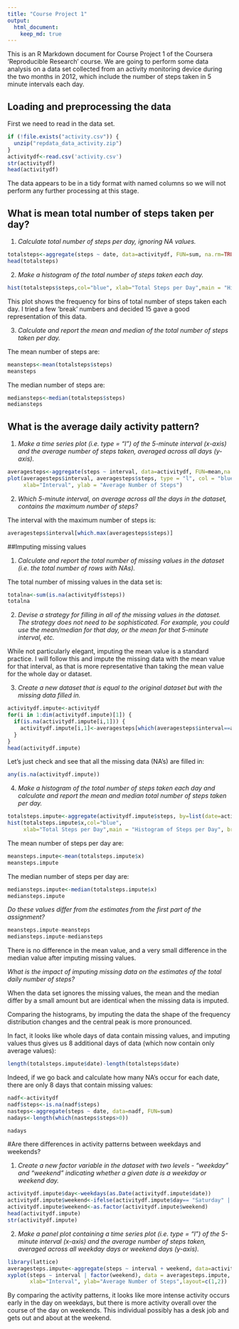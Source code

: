 ```yaml
---
title: "Course Project 1"
output:
  html_document:
    keep_md: true
---
```


This is an R Markdown document for Course Project 1 of the Coursera 'Reproducible Research' course.  We are going to perform some data analysis on a data set collected from an activity monitoring device during the two months in 2012, which include the number of steps taken in 5 minute intervals each day.

## Loading and preprocessing the data

First we need to read in the data set.

```r
if (!file.exists("activity.csv")) {
  unzip("repdata_data_activity.zip")
}
activitydf<-read.csv('activity.csv')
str(activitydf)
head(activitydf)
```

The data appears to be in a tidy format with named columns so we will not perform any further processing at this stage.

## What is mean total number of steps taken per day?

1. *Calculate total number of steps per day, ignoring NA values.*

```r
totalsteps<-aggregate(steps ~ date, data=activitydf, FUN=sum, na.rm=TRUE)
head(totalsteps)
```

2. *Make a histogram of the total number of steps taken each day.*

```r
hist(totalsteps$steps,col="blue", xlab="Total Steps per Day",main = "Histogram of Steps per Day", breaks=15)
```

This plot shows the frequency for bins of total number of steps taken each day.  I tried a few 'break' numbers and decided 15 gave a good representation of this data.

3. *Calculate and report the mean and median of the total number of steps taken per day.*

The mean number of steps are:

```r
meansteps<-mean(totalsteps$steps)
meansteps
```

The median number of steps are:

```r
mediansteps<-median(totalsteps$steps)
mediansteps
```

## What is the average daily activity pattern?

1. *Make a time series plot (i.e. type = "l") of the 5-minute interval (x-axis) and the average number of steps taken, averaged across all days (y-axis).*

```r
averagesteps<-aggregate(steps ~ interval, data=activitydf, FUN=mean,na.rm=TRUE)
plot(averagesteps$interval, averagesteps$steps, type = "l", col = "blue",
     xlab="Interval", ylab = "Average Number of Steps")
```

2. *Which 5-minute interval, on average across all the days in the dataset, contains the maximum number of steps?*

The interval with the maximum number of steps is: 

```r
averagesteps$interval[which.max(averagesteps$steps)]
```

##Imputing missing values

1. *Calculate and report the total number of missing values in the dataset (i.e. the total number of rows with NAs).*

The total number of missing values in the data set is:

```r
totalna<-sum(is.na(activitydf$steps))
totalna
```

2. *Devise a strategy for filling in all of the missing values in the dataset. The strategy does not need to be sophisticated. For example, you could use the mean/median for that day, or the mean for that 5-minute interval, etc.* 

While not particularly elegant, imputing the mean value is a standard practice. I will follow this and impute the missing data with the mean value for that interval, as that is more representative than taking the mean value for the whole day or dataset.

3. *Create a new dataset that is equal to the original dataset but with the missing data filled in.*

```r
activitydf.impute<-activitydf
for(i in 1:dim(activitydf.impute)[1]) {
  if(is.na(activitydf.impute[i,1])) {
    activitydf.impute[i,1]<-averagesteps[which(averagesteps$interval==activitydf.impute[i,3]),2]
  }
}  
head(activitydf.impute)
```

Let's just check and see that all the missing data (NA's) are filled in:

```r
any(is.na(activitydf.impute))
```

4. *Make a histogram of the total number of steps taken each day and calculate and report the mean and median total number of steps taken per day.* 

```r
totalsteps.impute<-aggregate(activitydf.impute$steps, by=list(date=activitydf.impute$date), FUN=sum)
hist(totalsteps.impute$x,col="blue", 
     xlab="Total Steps per Day",main = "Histogram of Steps per Day", breaks=15)
```

The mean number of steps per day are:

```r
meansteps.impute<-mean(totalsteps.impute$x)
meansteps.impute
```

The median number of steps per day are:

```r
mediansteps.impute<-median(totalsteps.impute$x)
mediansteps.impute
```

*Do these values differ from the estimates from the first part of the assignment?*

```r
meansteps.impute-meansteps
mediansteps.impute-mediansteps
```

There is no difference in the mean value, and a very small difference in the median value after imputing missing values.

*What is the impact of imputing missing data on the estimates of the total daily number of steps?*

When the data set ignores the missing values, the mean and the median differ by a small amount but are identical when the missing data is imputed.

Comparing the histograms, by imputing the data the shape of the frequency distribution changes and the central peak is more pronounced.

In fact, it looks like whole days of data contain missing values, and imputing values thus gives us 8 additional days of data (which now contain only average values):

```r
length(totalsteps.impute$date)-length(totalsteps$date)
```

Indeed, if we go back and calculate how many NA's occur for each date, there are only 8 days that contain missing values:

```r
nadf<-activitydf
nadf$steps<-is.na(nadf$steps)
nasteps<-aggregate(steps ~ date, data=nadf, FUN=sum)
nadays<-length(which(nasteps$steps>0))
```

```r
nadays
```

#Are there differences in activity patterns between weekdays and weekends?

1. *Create a new factor variable in the dataset with two levels - "weekday" and "weekend" indicating whether a given date is a weekday or weekend day.*

```r
activitydf.impute$day<-weekdays(as.Date(activitydf.impute$date))
activitydf.impute$weekend<-ifelse(activitydf.impute$day== "Saturday" | activitydf.impute$day == "Sunday", "weekend", "weekday")
activitydf.impute$weekend<-as.factor(activitydf.impute$weekend)
head(activitydf.impute)
str(activitydf.impute)
```

2. *Make a panel plot containing a time series plot (i.e. type = "l") of the 5-minute interval (x-axis) and the average number of steps taken, averaged across all weekday days or weekend days (y-axis).*

```r
library(lattice)
averagesteps.impute<-aggregate(steps ~ interval + weekend, data=activitydf.impute, FUN=mean)
xyplot(steps ~ interval | factor(weekend), data = averagesteps.impute, type = "l",
       xlab="Interval", ylab="Average Number of Steps",layout=c(1,2))
```

By comparing the activity patterns, it looks like more intense activity occurs early in the day on weekdays, but there is more activity overall over the course of the day on weekends.  This individual possibly has a desk job and gets out and about at the weekend.
